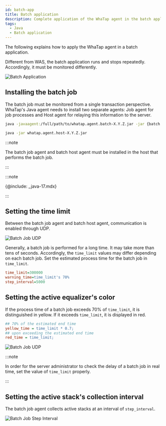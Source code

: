 ```yaml
---
id: batch-app
title: Batch application
description: Complete application of the WhaTap agent in the batch application environment.
tags:
  - Java
  - Batch application
---
```


The following explains how to apply the WhaTap agent in a batch application. 

Different from WAS, the batch application runs and stops repeatedly. Accordingly, it must be monitored differently.

![Batch Application](/img/batch-app-intro.png)

## Installing the batch job

The batch job must be monitored from a single transaction perspective. WhaTap's Java agent needs to install two separate agents: Job agent for job processes and Host agent for relaying this information to the server.

```bash title='Batch Job Agent'
java -javaagent:/full/path/to/whatap.agent.batch-X.Y.Z.jar -jar {batch job jar}
```

```bash title='Batch Host Agent'
java -jar whatap.agent.host-X.Y.Z.jar
```

:::note

The batch job agent and batch host agent must be installed in the host that performs the batch job.

:::

:::note

{@include: _java-17.mdx}

:::

## Setting the time limit

Between the batch job agent and batch host agent, communication is enabled through UDP.

![Batch Job UDP](/img/batch-app-udp.png)

Generally, a batch job is performed for a long time. It may take more than tens of seconds. Accordingly, the `time_limit` values may differ depending on each batch job. Set the estimated process time for the batch job in `time_limit`.

```ini title=whatap.conf
time_limit=300000
warning_time=time_limit's 70%
step_interval=5000
```

## Setting the active equalizer's color

If the process time of a batch job exceeds 70% of `time_limit`, it is distinguished in yellow. If it exceeds `time_limit`, it is displayed in red.

```ini title='whatap.conf' {2,4} showLineNumbers
## 70% of the estimated end time
yellow_time = time_limit * 0.7;
## upon exceeding the estimated end time
red_time = time_limit;
```

![Batch Job UDP](/img/batch-app-timelimit.png)

:::note

In order for the server administrator to check the delay of a batch job in real time, set the value of `time_limit` properly.

:::

## Setting the active stack's collection interval

The batch job agent collects active stacks at an interval of `step_interval`. 

![Batch Job Step Interval](/img/batch-app-prof.png)
